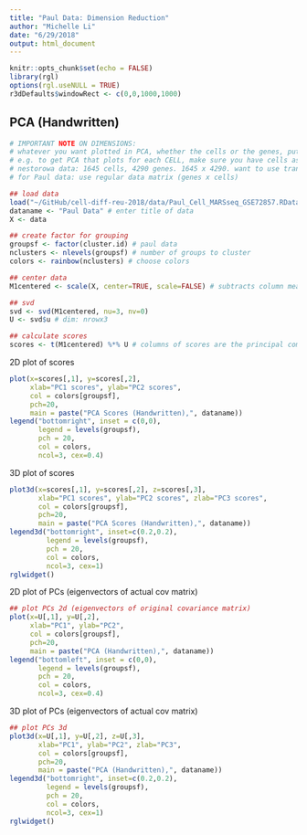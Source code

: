 ```yaml
---
title: "Paul Data: Dimension Reduction"
author: "Michelle Li"
date: "6/29/2018"
output: html_document
---
```


```r
knitr::opts_chunk$set(echo = FALSE)
library(rgl)
options(rgl.useNULL = TRUE)
r3dDefaults$windowRect <- c(0,0,1000,1000)
```

## PCA (Handwritten)

```r
# IMPORTANT NOTE ON DIMENSIONS:
# whatever you want plotted in PCA, whether the cells or the genes, put that in the COLUMNS of your data matrix
# e.g. to get PCA that plots for each CELL, make sure you have cells as columns, genes as rows
# nestorowa data: 1645 cells, 4290 genes. 1645 x 4290. want to use transpose
# for Paul data: use regular data matrix (genes x cells)

## load data 
load("~/GitHub/cell-diff-reu-2018/data/Paul_Cell_MARSseq_GSE72857.RData")
dataname <- "Paul Data" # enter title of data
X <- data

## create factor for grouping
groupsf <- factor(cluster.id) # paul data
nclusters <- nlevels(groupsf) # number of groups to cluster
colors <- rainbow(nclusters) # choose colors

## center data
M1centered <- scale(X, center=TRUE, scale=FALSE) # subtracts column means from each column

## svd
svd <- svd(M1centered, nu=3, nv=0)
U <- svd$u # dim: nrowx3

## calculate scores
scores <- t(M1centered) %*% U # columns of scores are the principal components, dim: ncolx3
```

2D plot of scores  
```r
plot(x=scores[,1], y=scores[,2], 
     xlab="PC1 scores", ylab="PC2 scores", 
     col = colors[groupsf], 
     pch=20, 
     main = paste("PCA Scores (Handwritten),", dataname))
legend("bottomright", inset = c(0,0), 
       legend = levels(groupsf), 
       pch = 20, 
       col = colors, 
       ncol=3, cex=0.4)
```

3D plot of scores  
```r
plot3d(x=scores[,1], y=scores[,2], z=scores[,3], 
       xlab="PC1 scores", ylab="PC2 scores", zlab="PC3 scores", 
       col = colors[groupsf], 
       pch=20, 
       main = paste("PCA Scores (Handwritten),", dataname))
legend3d("bottomright", inset=c(0.2,0.2),
         legend = levels(groupsf), 
         pch = 20, 
         col = colors, 
         ncol=3, cex=1)
rglwidget()
```

2D plot of PCs (eigenvectors of actual cov matrix)  
```r
## plot PCs 2d (eigenvectors of original covariance matrix)
plot(x=U[,1], y=U[,2], 
     xlab="PC1", ylab="PC2", 
     col = colors[groupsf], 
     pch=20, 
     main = paste("PCA (Handwritten),", dataname))
legend("bottomleft", inset = c(0,0), 
       legend = levels(groupsf), 
       pch = 20, 
       col = colors, 
       ncol=3, cex=0.4)
```

3D plot of PCs (eigenvectors of actual cov matrix)  
```r
## plot PCs 3d
plot3d(x=U[,1], y=U[,2], z=U[,3], 
       xlab="PC1", ylab="PC2", zlab="PC3", 
       col = colors[groupsf], 
       pch=20, 
       main = paste("PCA (Handwritten),", dataname))
legend3d("bottomright", inset=c(0.2,0.2),
         legend = levels(groupsf),
         pch = 20, 
         col = colors, 
         ncol=3, cex=1)
rglwidget()
```
